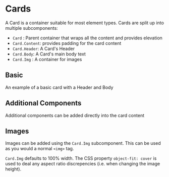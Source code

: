 
<Meta title="Cards" component={Card} />

# Cards

A Card is a container suitable for most element types. Cards are split up into multiple subcomponents:

-   `Card` : Parent container that wraps all the content and provides elevation
-   `Card.Content`: provides padding for the card content
-   `Card.Header`: A Card's Header
-   `Card.Body`: A Card's main body text
-   `Card.Img` : A container for images

## Basic

An example of a basic card with a Header and Body

<Canvas>
    <Story story={stories.Basic} />
</Canvas>

## Additional Components

Additional components can be added directly into the card content

<Canvas>
    <Story story={stories.AdditionalComponent} />
</Canvas>

## Images

Images can be added using the `Card.Img` subcomponent. This can be used as you would a normal `<img>` tag.

`Card.Img` defaults to 100% width. The CSS property `object-fit: cover` is used to deal any aspect ratio discrepencies
(i.e. when changing the image height).

<Canvas>
    <Story story={stories.Img} />
</Canvas>
